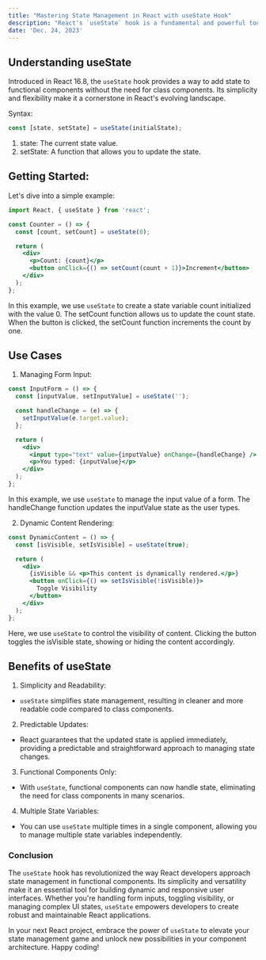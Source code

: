 ```yaml
---
title: "Mastering State Management in React with useState Hook"
description: "React's `useState` hook is a fundamental and powerful tool for managing state within functional components. It allows developers to introduce stateful logic into their functional components, paving the way for more dynamic and interactive user interfaces. In this blog post, we will explore the ins and outs of the `useState` hook, understanding its syntax, use cases, and how it enhances the React development experience."
date: 'Dec. 24, 2023'
---
```


## Understanding useState

Introduced in React 16.8, the `useState` hook provides a way to add state to functional components without the need for class components. Its simplicity and flexibility make it a cornerstone in React's evolving landscape.

Syntax:
```jsx
const [state, setState] = useState(initialState);
```

1. state: The current state value.
2. setState: A function that allows you to update the state.

## Getting Started:

Let's dive into a simple example:

```jsx
import React, { useState } from 'react';

const Counter = () => {
  const [count, setCount] = useState(0);

  return (
    <div>
      <p>Count: {count}</p>
      <button onClick={() => setCount(count + 1)}>Increment</button>
    </div>
  );
};
```

In this example, we use `useState` to create a state variable count initialized with the value 0. The setCount function allows us to update the count state. When the button is clicked, the setCount function increments the count by one.

## Use Cases

1. Managing Form Input:
```jsx
const InputForm = () => {
  const [inputValue, setInputValue] = useState('');

  const handleChange = (e) => {
    setInputValue(e.target.value);
  };

  return (
    <div>
      <input type="text" value={inputValue} onChange={handleChange} />
      <p>You typed: {inputValue}</p>
    </div>
  );
};
```

In this example, we use `useState` to manage the input value of a form. The handleChange function updates the inputValue state as the user types.

2. Dynamic Content Rendering:
```jsx
const DynamicContent = () => {
  const [isVisible, setIsVisible] = useState(true);

  return (
    <div>
      {isVisible && <p>This content is dynamically rendered.</p>}
      <button onClick={() => setIsVisible(!isVisible)}>
        Toggle Visibility
      </button>
    </div>
  );
};
```

Here, we use `useState` to control the visibility of content. Clicking the button toggles the isVisible state, showing or hiding the content accordingly.

## Benefits of useState

1. Simplicity and Readability:

 * `useState` simplifies state management, resulting in cleaner and more readable code compared to class components.

2. Predictable Updates:

 * React guarantees that the updated state is applied immediately, providing a predictable and straightforward approach to managing state changes.
  
3. Functional Components Only:

 * With `useState`, functional components can now handle state, eliminating the need for class components in many scenarios.

4. Multiple State Variables:

 * You can use `useState` multiple times in a single component, allowing you to manage multiple state variables independently.

### Conclusion
The `useState` hook has revolutionized the way React developers approach state management in functional components. Its simplicity and versatility make it an essential tool for building dynamic and responsive user interfaces. Whether you're handling form inputs, toggling visibility, or managing complex UI states, `useState` empowers developers to create robust and maintainable React applications.

In your next React project, embrace the power of `useState` to elevate your state management game and unlock new possibilities in your component architecture. Happy coding!

